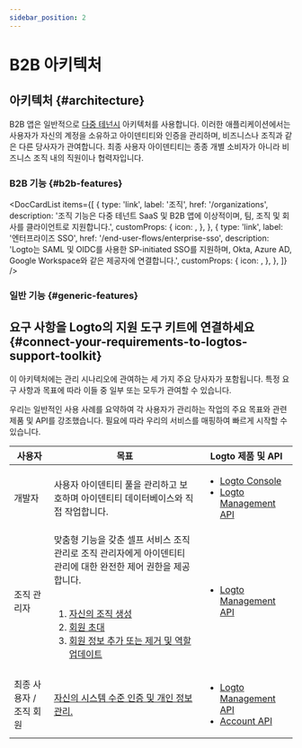 ```yaml
---
sidebar_position: 2
---
```




# B2B 아키텍처

## 아키텍처 \{#architecture}

B2B 앱은 일반적으로 [다중 테넌시](https://auth.wiki/multi-tenancy) 아키텍처를 사용합니다. 이러한 애플리케이션에서는 사용자가 자신의 계정을 소유하고 아이덴티티와 인증을 관리하며, 비즈니스나 조직과 같은 다른 당사자가 관여합니다. 최종 사용자 아이덴티티는 종종 개별 소비자가 아니라 비즈니스 조직 내의 직원이나 협력자입니다.

<ImageB2b width="100%" height="auto" />

### B2B 기능 \{#b2b-features}

<DocCardList
  items={[
    {
      type: 'link',
      label: '조직',
      href: '/organizations',
      description:
        '조직 기능은 다중 테넌트 SaaS 및 B2B 앱에 이상적이며, 팀, 조직 및 회사를 클라이언트로 지원합니다.',
      customProps: {
        icon: <OrganizationIcon />,
      },
    },
    {
      type: 'link',
      label: '엔터프라이즈 SSO',
      href: '/end-user-flows/enterprise-sso',
      description:
        'Logto는 SAML 및 OIDC를 사용한 SP-initiated SSO를 지원하며, Okta, Azure AD, Google Workspace와 같은 제공자에 연결합니다.',
      customProps: {
        icon: <SsoIcon />,
      },
    },
  ]}
/>

### 일반 기능 \{#generic-features}

<GenericFeatures />

## 요구 사항을 Logto의 지원 도구 키트에 연결하세요 \{#connect-your-requirements-to-logtos-support-toolkit}

이 아키텍처에는 관리 시나리오에 관여하는 세 가지 주요 당사자가 포함됩니다. 특정 요구 사항과 목표에 따라 이들 중 일부 또는 모두가 관여할 수 있습니다.

우리는 일반적인 사용 사례를 요약하여 각 사용자가 관리하는 작업의 주요 목표와 관련 제품 및 API를 강조했습니다. 필요에 따라 우리의 서비스를 매핑하여 빠르게 시작할 수 있습니다.

| 사용자                  | 목표                                                                                                                                                                                                                                                                                                                                                                                                                                        | Logto 제품 및 API                                                                                                                                |
| ----------------------- | ------------------------------------------------------------------------------------------------------------------------------------------------------------------------------------------------------------------------------------------------------------------------------------------------------------------------------------------------------------------------------------------------------------------------------------------- | ------------------------------------------------------------------------------------------------------------------------------------------------ |
| 개발자                  | 사용자 아이덴티티 풀을 관리하고 보호하며 아이덴티티 데이터베이스와 직접 작업합니다.                                                                                                                                                                                                                                                                                                                                                         | <ul><li>[Logto Console](https://cloud.logto.io)</li><li>[Logto Management API](https://openapi.logto.io)</li></ul>                               |
| 조직 관리자             | 맞춤형 기능을 갖춘 셀프 서비스 조직 관리로 조직 관리자에게 아이덴티티 관리에 대한 완전한 제어 권한을 제공합니다.<br /><br /><ol><li>[자신의 조직 생성](/end-user-flows/organization-experience/create-organization)</li><li>[회원 초대](/end-user-flows/organization-experience/invite-organization-members)</li><li>[회원 정보 추가 또는 제거 및 역할 업데이트](/end-user-flows/organization-experience/organization-management)</li></ol> | <ul><li>[Logto Management API](https://openapi.logto.io)</li></ul>                                                                               |
| 최종 사용자 / 조직 회원 | [자신의 시스템 수준 인증 및 개인 정보 관리.](/end-user-flows)                                                                                                                                                                                                                                                                                                                                                                               | <ul><li>[Logto Management API](https://openapi.logto.io)</li><li>[Account API](https://openapi.logto.io/group/endpoint-account-center)</li></ul> |

<RelatedResource />
